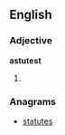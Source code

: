==English==

===Adjective===
'''astutest'''

# {{superlative of|[[astute]]}}

===Anagrams===
* [[statutes#English|statutes]]